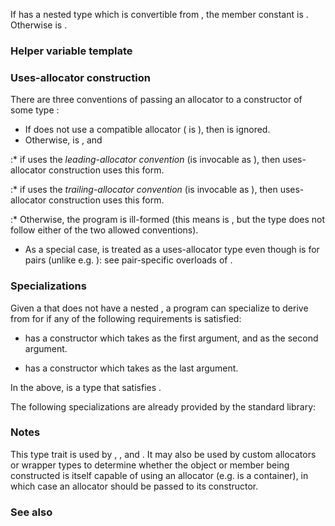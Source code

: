 {{cpp/title|uses_allocator}}
{{cpp/memory/navbar}}
{{ddcl|header=memory|since=c++11|
template&lt; class T, class Alloc &gt;
struct uses_allocator;
}}

If {{tt|T}} has a nested type {{tt|allocator_type}} which is convertible from {{tt|Alloc}}, the member constant {{c|value}} is {{c|true}}. Otherwise {{c|value}} is {{c|false}}.

===Helper variable template===
{{ddcl|since=c++17|1=
template&lt; class T, class Alloc &gt;
constexpr bool uses_allocator_v = uses_allocator&lt;T, Alloc&gt;::value;
}}

{{cpp/types/integral_constant/inherit|{{tt|T}} uses allocator {{tt|Alloc}}}}

===Uses-allocator construction===
There are three conventions of passing an allocator {{c|alloc}} to a constructor of some type {{tt|T}}:
* If {{tt|T}} does not use a compatible allocator ({{c|std::uses_allocator_v&lt;T, Alloc&gt;}} is {{c|false}}), then {{tt|alloc}} is ignored.
* Otherwise, {{c|std::uses_allocator_v&lt;T, Alloc&gt;}} is {{c|true}}, and
:* if {{tt|T}} uses the ''leading-allocator convention'' (is invocable as {{c|T(std::allocator_arg, alloc, args...)}}), then uses-allocator construction uses this form.
:* if {{tt|T}} uses the ''trailing-allocator convention'' (is invocable as {{c|T(args..., alloc)}}), then uses-allocator construction uses this form.
:* Otherwise, the program is ill-formed (this means {{c|std::uses_allocator_v&lt;T, Alloc&gt;}} is {{c|true}}, but the type does not follow either of the two allowed conventions).
* As a special case, {{lc|std::pair}} is treated as a uses-allocator type even though {{tt|std::uses_allocator}} is {{c|false}} for pairs (unlike e.g. {{lc|std::tuple}}): see pair-specific overloads of {{rev inl|until=c++20|{{lc|std::pmr::polymorphic_allocator::construct}} and {{lc|std::scoped_allocator_adaptor::construct}}}}{{rev inl|since=c++20|{{lc|std::uses_allocator_construction_args}}}}.

{{rrev|since=c++20|
The utility functions {{lc|std::make_obj_using_allocator}}, and {{lc|std::uninitialized_construct_using_allocator}} may be used to explicitly create an object following the above protocol, and {{lc|std::uses_allocator_construction_args}} can be used to prepare the argument list that matches the flavor of uses-allocator construction expected by the type.
}}

===Specializations===
Given a {{lsd|cpp/language/type#Program-defined type}} {{tt|T}} that does not have a nested {{tt|allocator_type}}, a program can specialize {{tt|std::uses_allocator}} to derive from {{lc|std::true_type}} for {{tt|T}} if any of the following requirements is satisfied:
* {{tt|T}} has a constructor which takes {{lc|std::allocator_arg_t}} as the first argument, and {{tt|Alloc}} as the second argument.
* {{tt|T}} has a constructor which takes {{tt|Alloc}} as the last argument.

In the above, {{tt|Alloc}} is a type that satisfies {{named req|Allocator}}{{rev inl|since=libfund_ts| or is a pointer type convertible to {{lc|std::experimental::pmr::memory_resource*}}}}.

The following specializations are already provided by the standard library:

{{dsc begin}}
{{dsc inc|cpp/utility/tuple/dsc uses_allocator}}
{{dsc inc|cpp/container/dsc uses_allocator|queue}}
{{dsc inc|cpp/container/dsc uses_allocator|priority_queue}}
{{dsc inc|cpp/container/dsc uses_allocator|stack}}
{{dsc inc|cpp/container/dsc uses_allocator|flat_map}}
{{dsc inc|cpp/container/dsc uses_allocator|flat_set}}
{{dsc inc|cpp/container/dsc uses_allocator|flat_multimap}}
{{dsc inc|cpp/container/dsc uses_allocator|flat_multiset}}
{{dsc inc|cpp/utility/functional/function/dsc uses_allocator}}
{{dsc inc|cpp/thread/promise/dsc uses_allocator}}
{{dsc inc|cpp/thread/packaged_task/dsc uses_allocator}}
{{dsc end}}

===Notes===
This type trait is used by {{lc|std::tuple}}, {{lc|std::scoped_allocator_adaptor}}, and {{lc|std::pmr::polymorphic_allocator}}. It may also be used by custom allocators or wrapper types to determine whether the object or member being constructed is itself capable of using an allocator (e.g. is a container), in which case an allocator should be passed to its constructor.

===See also===
{{dsc begin}}
{{dsc inc|cpp/memory/dsc allocator_arg}}
{{dsc inc|cpp/memory/dsc uses_allocator_construction_args}}
{{dsc inc|cpp/memory/dsc make_obj_using_allocator}}
{{dsc inc|cpp/memory/dsc uninitialized_construct_using_allocator}}
{{dsc inc|cpp/memory/dsc scoped_allocator_adaptor}}
{{dsc end}}

{{langlinks|de|es|fr|it|ja|pt|ru|zh}}